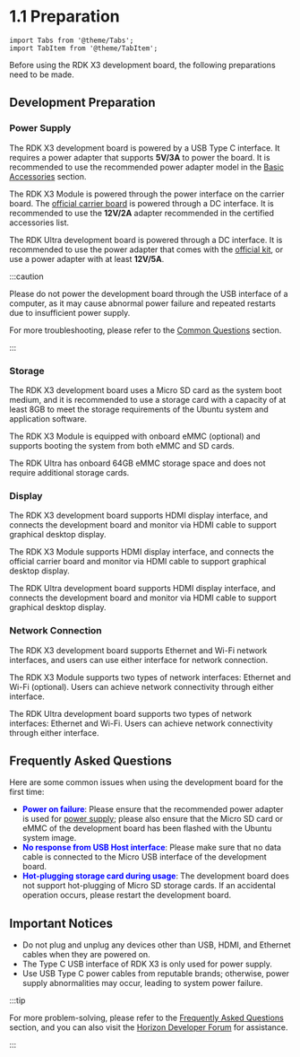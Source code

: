 # 1.1 Preparation

```mdx-code-block
import Tabs from '@theme/Tabs';
import TabItem from '@theme/TabItem';
```

Before using the RDK X3 development board, the following preparations need to be made.

## Development Preparation

### **Power Supply**

<Tabs groupId="rdk-type">
<TabItem value="x3" label="RDK X3">

The RDK X3 development board is powered by a USB Type C interface. It requires a power adapter that supports **5V/3A** to power the board. It is recommended to use the recommended power adapter model in the [Basic Accessories](/hardware_development/rdk_x3/accessory#basic_accessories) section.

</TabItem>

<TabItem value="x3md" label="RDK X3 Module">

The RDK X3 Module is powered through the power interface on the carrier board. The [official carrier board](http://localhost:3000/documents_rdk/hardware_development/rdk_x3_module/interface) is powered through a DC interface. It is recommended to use the **12V/2A** adapter recommended in the certified accessories list.

</TabItem>

<TabItem value="ultra" label="RDK Ultra">

The RDK Ultra development board is powered through a DC interface. It is recommended to use the power adapter that comes with the [official kit](http://localhost:3000/documents_rdk/hardware_development/rdk_ultra/interface), or use a power adapter with at least **12V/5A**.

</TabItem>
</Tabs>

:::caution

Please do not power the development board through the USB interface of a computer, as it may cause abnormal power failure and repeated restarts due to insufficient power supply.

For more troubleshooting, please refer to the [Common Questions](../category/common_questions) section.

:::



### **Storage** 
<Tabs groupId="rdk-type">
<TabItem value="x3" label="RDK X3">The RDK X3 development board uses a Micro SD card as the system boot medium, and it is recommended to use a storage card with a capacity of at least 8GB to meet the storage requirements of the Ubuntu system and application software.

</TabItem>

<TabItem value="x3md" label="RDK X3 Module">

The RDK X3 Module is equipped with onboard eMMC (optional) and supports booting the system from both eMMC and SD cards.

</TabItem>

<TabItem value="ultra" label="RDK Ultra">

The RDK Ultra has onboard 64GB eMMC storage space and does not require additional storage cards.

</TabItem>
</Tabs>



### **Display** 
<Tabs groupId="rdk-type">
<TabItem value="x3" label="RDK X3">

The RDK X3 development board supports HDMI display interface, and connects the development board and monitor via HDMI cable to support graphical desktop display.

</TabItem>

<TabItem value="x3md" label="RDK X3 Module">

The RDK X3 Module supports HDMI display interface, and connects the official carrier board and monitor via HDMI cable to support graphical desktop display.

</TabItem>

<TabItem value="ultra" label="RDK Ultra">

The RDK Ultra development board supports HDMI display interface, and connects the development board and monitor via HDMI cable to support graphical desktop display.

</TabItem>
</Tabs>



### **Network Connection**
<Tabs groupId="rdk-type">
<TabItem value="x3" label="RDK X3">

The RDK X3 development board supports Ethernet and Wi-Fi network interfaces, and users can use either interface for network connection.

</TabItem><TabItem value="x3md" label="RDK X3 Module">

The RDK X3 Module supports two types of network interfaces: Ethernet and Wi-Fi (optional). Users can achieve network connectivity through either interface.

</TabItem>

<TabItem value="ultra" label="RDK Ultra">

The RDK Ultra development board supports two types of network interfaces: Ethernet and Wi-Fi. Users can achieve network connectivity through either interface.

</TabItem>
</Tabs>



## **Frequently Asked Questions**  

Here are some common issues when using the development board for the first time:

- **<font color='Blue'>Power on failure</font>**: Please ensure that the recommended power adapter is used for [power supply](#power_supply); please also ensure that the Micro SD card or eMMC of the development board has been flashed with the Ubuntu system image.
- **<font color='Blue'>No response from USB Host interface</font>**: Please make sure that no data cable is connected to the Micro USB interface of the development board.
- **<font color='Blue'>Hot-plugging storage card during usage</font>**: The development board does not support hot-plugging of Micro SD storage cards. If an accidental operation occurs, please restart the development board.



## **Important Notices**

- Do not plug and unplug any devices other than USB, HDMI, and Ethernet cables when they are powered on.
- The Type C USB interface of RDK X3 is only used for power supply.
- Use USB Type C power cables from reputable brands; otherwise, power supply abnormalities may occur, leading to system power failure.



:::tip

For more problem-solving, please refer to the [Frequently Asked Questions](../category/common_questions) section, and you can also visit the [Horizon Developer Forum](https://developer.horizon.ai/forum) for assistance.

:::